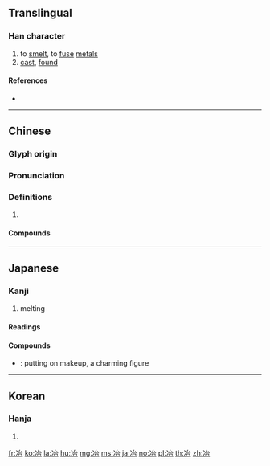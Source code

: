 {{character info/new}}
==Translingual==

===Han character===
{{Han char|rn=15|rad=冫|as=05|sn=7|four=33160|canj=IMIR|ids=⿰冫台}}

# to [[smelt]], to [[fuse]] [[metal]]s
# [[cast]], [[found]]

====References====
* {{Han ref|kx=0131.310|dkj=01621|dj=0295.020|hdz=10296.070|uh=51B6|ud=20918|bh=A74D|bd=42829}}

----

==Chinese==
{{zh-forms}}

===Glyph origin===
{{Han etym}}

===Pronunciation===
{{zh-pron
|m=yě
|c=je5
|mn=qz,tw,xm,zz:iá
|mc=y
|oc=y
|cat=
}}

===Definitions===
{{zh-hanzi}}

# {{rfdef|zh}}

====Compounds====
{{zh-der|丰姿冶麗|佳冶|倡條冶葉|公冶|公冶長|冶坊|冶容|冶容誨淫|冶工|冶煉|冶父|冶葉倡條|冶蕩|冶豔|冶遊|冶金|大冶|大冶鐵礦|大冶鐵路|妖冶|姚冶|嬌冶|宋畫吳冶|容冶|弓冶|朝冶|歐冶子|歐冶鑄劍|舉止閑冶|良冶|融冶|豔冶|遊冶|鍊冶|鎔冶|鑪冶|陶冶|電冶}}

----

==Japanese==

===Kanji===
{{ja-kanji|grade=|rs=冫05}}

# melting

====Readings====
{{ja-readings|goon=[[や]] (ya)|kanon=[[や]] (ya)|kun=[[いる]] (iru)}}

====Compounds====
{{der-top|Compounds}}
* {{ja-r|冶容|やよう}}: putting on makeup, a charming figure
{{der-bottom}}

----

==Korean==

===Hanja===
{{ko-hanja|hangeul=[[야]]|rv=ya|mr=ya}}

# {{defn|lang=ko|sort=冫05}}

[[fr:冶]]
[[ko:冶]]
[[la:冶]]
[[hu:冶]]
[[mg:冶]]
[[ms:冶]]
[[ja:冶]]
[[no:冶]]
[[pl:冶]]
[[th:冶]]
[[zh:冶]]